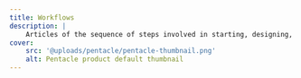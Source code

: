 ```yaml
---
title: Workflows
description: |
    Articles of the sequence of steps involved in starting, designing, completing, and maintaining each distinct unit of work by K16E -- websites, apps, brands, etc.
cover:
    src: '@uploads/pentacle/pentacle-thumbnail.png'
    alt: Pentacle product default thumbnail
---
```


<Title
    title="Workflows"
    subtitle="K16E Blog"
    flipped={ true }
    swapped={ false }
    centered={ false }
/>
<Collection
    collection='blog'
    series='workflows'
    title='Workflows'
/>